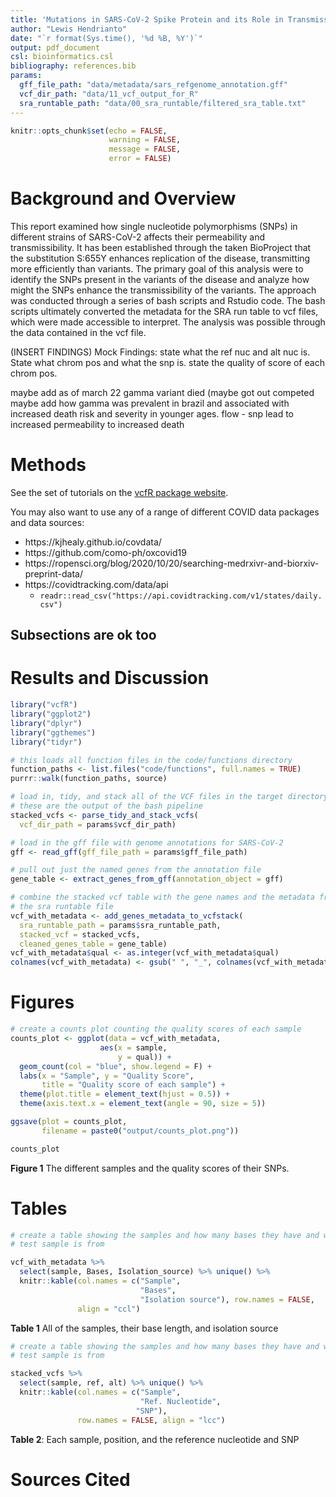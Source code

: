 ```yaml
---
title: 'Mutations in SARS-CoV-2 Spike Protein and its Role in Transmissibility'
author: "Lewis Hendrianto"
date: "`r format(Sys.time(), '%d %B, %Y')`"
output: pdf_document
csl: bioinformatics.csl
bibliography: references.bib
params:
  gff_file_path: "data/metadata/sars_refgenome_annotation.gff"
  vcf_dir_path: "data/11_vcf_output_for_R"
  sra_runtable_path: "data/00_sra_runtable/filtered_sra_table.txt"
---
```


```r
knitr::opts_chunk$set(echo = FALSE,
                      warning = FALSE,
                      message = FALSE,
                      error = FALSE)
```

# Background and Overview

This report examined how single nucleotide polymorphisms (SNPs) in different strains of SARS-CoV-2 affects their permeability and transmissibility. It has been established through the taken BioProject that the substitution S:655Y enhances replication of the disease, transmitting more efficiently than variants. The primary goal of this analysis were to identify the SNPs present in the variants of the disease and analyze how might the SNPs enhance the transmissibility of the variants. The approach was conducted through a series of bash scripts and Rstudio code. The bash scripts ultimately converted the metadata for the SRA run table to vcf files, which were made accessible to interpret. The analysis was possible through the data contained in the vcf file. 

(INSERT FINDINGS)
Mock Findings:
state what the ref nuc and alt nuc is. State what chrom pos and what the snp is. state the quality of score of each chrom pos.

maybe add as of march 22 gamma variant died (maybe got out competed
maybe add how gamma was prevalent in brazil and associated with increased death risk and severity in younger ages.
flow - snp lead to increased permeability to increased death

# Methods

See the set of tutorials on the [vcfR package website](https://knausb.github.io/vcfR_documentation/index.html).

You may also want to use any of a range of different COVID data packages and data sources:

* https://kjhealy.github.io/covdata/
* https://github.com/como-ph/oxcovid19
* https://ropensci.org/blog/2020/10/20/searching-medrxivr-and-biorxiv-preprint-data/
* https://covidtracking.com/data/api
  * `readr::read_csv("https://api.covidtracking.com/v1/states/daily.csv")`

## Subsections are ok too

# Results and Discussion

```r
library("vcfR")
library("ggplot2")
library("dplyr")
library("ggthemes")
library("tidyr")

# this loads all function files in the code/functions directory
function_paths <- list.files("code/functions", full.names = TRUE)
purrr::walk(function_paths, source)
```

```r
# load in, tidy, and stack all of the VCF files in the target directory
# these are the output of the bash pipeline
stacked_vcfs <- parse_tidy_and_stack_vcfs(
  vcf_dir_path = params$vcf_dir_path)

# load in the gff file with genome annotations for SARS-CoV-2
gff <- read_gff(gff_file_path = params$gff_file_path)

# pull out just the named genes from the annotation file
gene_table <- extract_genes_from_gff(annotation_object = gff)

# combine the stacked vcf table with the gene names and the metadata from
# the sra runtable file
vcf_with_metadata <- add_genes_metadata_to_vcfstack(
  sra_runtable_path = params$sra_runtable_path,
  stacked_vcf = stacked_vcfs,
  cleaned_genes_table = gene_table)
vcf_with_metadata$qual <- as.integer(vcf_with_metadata$qual)
colnames(vcf_with_metadata) <- gsub(" ", "_", colnames(vcf_with_metadata))
```

# Figures
```r
# create a counts plot counting the quality scores of each sample
counts_plot <- ggplot(data = vcf_with_metadata,
                    aes(x = sample,
                        y = qual)) +
  geom_count(col = "blue", show.legend = F) +
  labs(x = "Sample", y = "Quality Score",
       title = "Quality score of each sample") +
  theme(plot.title = element_text(hjust = 0.5)) +
  theme(axis.text.x = element_text(angle = 90, size = 5))

ggsave(plot = counts_plot,
       filename = paste0("output/counts_plot.png"))

counts_plot
```

**Figure 1** The different samples and the quality scores of their SNPs.

# Tables
```r
# create a table showing the samples and how many bases they have and what the
# test sample is from

vcf_with_metadata %>%
  select(sample, Bases, Isolation_source) %>% unique() %>%
  knitr::kable(col.names = c("Sample",
                             "Bases",
                             "Isolation source"), row.names = FALSE,
               align = "ccl")

```

**Table 1** All of the samples, their base length, and isolation source

```r
# create a table showing the samples and how many bases they have and what the
# test sample is from

stacked_vcfs %>%
  select(sample, ref, alt) %>% unique() %>%
  knitr::kable(col.names = c("Sample",
                             "Ref. Nucleotide",
                            "SNP"),
               row.names = FALSE, align = "lcc")

```

**Table 2**: Each sample, position, and the reference nucleotide and SNP

# Sources Cited
